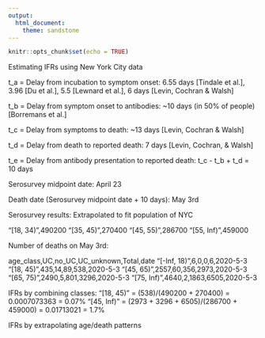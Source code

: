 ```yaml
---
output: 
  html_document:
    theme: sandstone
---
```


```r
knitr::opts_chunk$set(echo = TRUE)
```

Estimating IFRs using New York City data

t_a = Delay from incubation to symptom onset: 6.55 days [Tindale et al.], 3.96 [Du et al.], 5.5 [Lewnard et al.], 6 days [Levin, Cochran & Walsh]

t_b = Delay from symptom onset to antibodies: ~10 days (in 50% of people) [Borremans et al.]

t_c = Delay from symptoms to death: ~13 days [Levin, Cochran & Walsh]

t_d = Delay from death to reported death: 7 days [Levin, Cochran, & Walsh]

t_e = Delay from antibody presentation to reported death: t_c - t_b + t_d = 10 days

Serosurvey midpoint date: April 23

Death date (Serosurvey midpoint date + 10 days): May 3rd

Serosurvey results:
Extrapolated to fit population of NYC 

"[18, 34)",490200
"[35, 45)",270400
"[45, 55)",286700
"[55, Inf)",459000

Number of deaths on May 3rd:

age_class,UC,no_UC,UC_unknown,Total,date
"[-Inf, 18)",6,0,0,6,2020-5-3
"[18, 45)",435,14,89,538,2020-5-3
"[45, 65)",2557,60,356,2973,2020-5-3
"[65, 75)",2490,5,801,3296,2020-5-3
"[75, Inf)",4640,2,1863,6505,2020-5-3


IFRs by combining classes:
"[18, 45)" = (538)/(490200 + 270400) = 0.0007073363 = 0.07%
"[45, Inf)" = (2973 + 3296 + 6505)/(286700 + 459000) = 0.01713021 = 1.7%

IFRs by extrapolating age/death patterns

